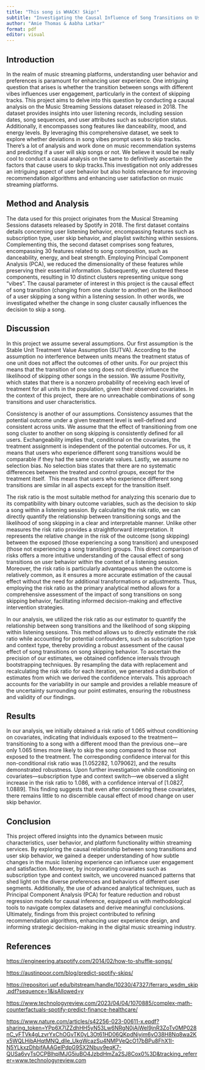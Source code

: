 ```yaml
---
title: "This song is WHACK! Skip!"
subtitle: "Investigating the Causal Influence of Song Transitions on User Behavior"
author: "Amie Thomas & Aabha Latkar"
format: pdf
editor: visual
---
```


## Introduction

In the realm of music streaming platforms, understanding user behavior and preferences is paramount for enhancing user experience. One intriguing question that arises is whether the transition between songs with different vibes influences user engagement, particularly in the context of skipping tracks. This project aims to delve into this question by conducting a causal analysis on the Music Streaming Sessions dataset released in 2018. The dataset provides insights into user listening records, including session dates, song sequences, and user attributes such as subscription status. Additionally, it encompasses song features like danceability, mood, and energy levels. By leveraging this comprehensive dataset, we seek to explore whether deviations in song vibes prompt users to skip tracks. There's a lot of analysis and work done on music recommendation systems and predicting if a user will skip songs or not. We believe it would be really cool to conduct a causal analysis on the same to definitively ascertain the factors that cause users to skip tracks.This investigation not only addresses an intriguing aspect of user behavior but also holds relevance for improving recommendation algorithms and enhancing user satisfaction on music streaming platforms.

## Method and Analysis

The data used for this project originates from the Musical Streaming Sessions datasets released by Spotify in 2018. The first dataset contains details concerning user listening behavior, encompassing features such as subscription type, user skip behavior, and playlist switching within sessions. Complementing this, the second dataset comprises song features, encompassing 30 features related to song composition, such as danceability, energy, and beat strength. Employing Principal Component Analysis (PCA), we reduced the dimensionality of these features while preserving their essential information. Subsequently, we clustered these components, resulting in 10 distinct clusters representing unique song "vibes". The causal parameter of interest in this project is the causal effect of song transition (changing from one cluster to another) on the likelihood of a user skipping a song within a listening session. In other words, we investigated whether the change in song cluster causally influences the decision to skip a song.

## Discussion

In this project we assume several assumptions. Our first assumption is the Stable Unit Treatment Value Assumption (SUTVA). According to the assumption no interference between units means the treatment status of one unit does not affect the outcomes of other units. For our project this means that the transition of one song does not directly influence the likelihood of skipping other songs in the session. We assume Positivity, which states that there is a nonzero probability of receiving each level of treatment for all units in the population, given their observed covariates. In the context of this project,  there are no unreachable combinations of song transitions and user characteristics.

Consistency is another of our assumptions. Consistency assumes that the potential outcome under a given treatment level is well-defined and consistent across units. We assume that the effect of transitioning from one song cluster to another on song skipping is consistently defined for all users. Exchangeability implies that, conditional on the covariates, the treatment assignment is independent of the potential outcomes. For us, it means that users who experience different song transitions would be comparable if they had the same covariate values. Lastly, we assume no selection bias. No selection bias states that there are no systematic differences between the treated and control groups, except for the treatment itself.  This means that users who experience different song transitions are similar in all aspects except for the transition itself.

The risk ratio is the most suitable method for analyzing this scenario due to its compatibility with binary outcome variables, such as the decision to skip a song within a listening session. By calculating the risk ratio, we can directly quantify the relationship between transitioning songs and the likelihood of song skipping in a clear and interpretable manner. Unlike other measures the risk ratio provides a straightforward interpretation. It represents the relative change in the risk of the outcome (song skipping) between the exposed (those experiencing a song transition) and unexposed (those not experiencing a song transition) groups. This direct comparison of risks offers a more intuitive understanding of the causal effect of song transitions on user behavior within the context of a listening session. Moreover, the risk ratio is particularly advantageous when the outcome is relatively common, as it ensures a more accurate estimation of the causal effect without the need for additional transformations or adjustments. Thus, employing the risk ratio as the primary analytical method allows for a comprehensive assessment of the impact of song transitions on song skipping behavior, facilitating informed decision-making and effective intervention strategies.

In our analysis, we utilized the risk ratio as our estimator to quantify the relationship between song transitions and the likelihood of song skipping within listening sessions. This method allows us to directly estimate the risk ratio while accounting for potential confounders, such as subscription type and context type, thereby providing a robust assessment of the causal effect of song transitions on song skipping behavior. To ascertain the precision of our estimates, we obtained confidence intervals through bootstrapping techniques. By resampling the data with replacement and recalculating the risk ratio for each iteration, we generated a distribution of estimates from which we derived the confidence intervals. This approach accounts for the variability in our sample and provides a reliable measure of the uncertainty surrounding our point estimates, ensuring the robustness and validity of our findings.

## Results

In our analysis, we initially obtained a risk ratio of 1.065 without conditioning on covariates, indicating that individuals exposed to the treatment---transitioning to a song with a different mood than the previous one---are only 1.065 times more likely to skip the song compared to those not exposed to the treatment. The corresponding confidence interval for this non-conditional risk ratio was \[1.052282, 1.079062\], and the results demonstrated robustness. Upon further investigation while conditioning on covariates---subscription type and context switch---we observed a slight increase in the risk ratio to 1.086, with a confidence interval of \[1.0827, 1.0889\]. This finding suggests that even after considering these covariates, there remains little to no discernible causal effect of mood change on user skip behavior.

## Conclusion

This project offered insights into the dynamics between music characteristics, user behavior, and platform functionality within streaming services. By exploring the causal relationship between song transitions and user skip behavior, we gained a deeper understanding of how subtle changes in the music listening experience can influence user engagement and satisfaction. Moreover, by incorporating covariates such as subscription type and context switch, we uncovered nuanced patterns that shed light on the diverse preferences and behaviors of different user segments. Additionally, the use of advanced analytical techniques, such as Principal Component Analysis (PCA) for feature reduction and robust regression models for causal inference, equipped us with methodological tools to navigate complex datasets and derive meaningful conclusions. Ultimately, findings from this project contributed to refining recommendation algorithms, enhancing user experience design, and informing strategic decision-making in the digital music streaming industry.

## References

<https://engineering.atspotify.com/2014/02/how-to-shuffle-songs/>

<https://austinpoor.com/blog/predict-spotify-skips/>

<https://repositori.upf.edu/bitstream/handle/10230/47327/ferraro_wsdm_skip.pdf?sequence=1&isAllowed=y>

<https://www.technologyreview.com/2023/04/04/1070885/complex-math-counterfactuals-spotify-predict-finance-healthcare/>

<https://www.nature.com/articles/s42256-023-00611-x.epdf?sharing_token=YPp6X7lZZdhHH5yN53Lw6NRgN0jAjWel9jnR3ZoTv0MP028nC_yFTVk4gLzvrYxChOGvTK0yL3Ot61HD06QKpdNiyjm6vO38H8Nq8wa2Kx5WQLHibAHqtMNQ_dlle_UkgWcazSu4NMPVeQcO17bBPu8FhX1I-N5YLkxzDhbifAAAGelPdpG9SX2Nbuv9eqK7-QUSa6vyTsOCPBlhpIMJG5iuBO4JzbdHmZa2SJ8Cox0%3D&tracking_referrer=www.technologyreview.com>

\
